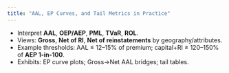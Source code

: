 ```yaml
---
title: "AAL, EP Curves, and Tail Metrics in Practice"
---
```


- Interpret **AAL**, **OEP/AEP**, **PML**, **TVaR**, **ROL**.
- Views: **Gross**, **Net of RI**, **Net of reinstatements** by geography/attributes.
- Example thresholds: AAL ≤ 12–15% of premium; capital+RI ≥ 120–150% of **AEP 1-in-100**.
- Exhibits: EP curve plots; Gross→Net AAL bridges; tail tables.
